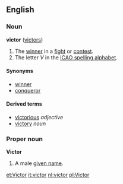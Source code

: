 ==English==
=== Noun ===
'''victor''' ([[victors]])

# The [[winner]] in a [[fight]] or [[contest]].
#The letter ''V'' in the [[ICAO spelling alphabet]].

====Synonyms====
*[[winner]]
*[[conqueror]]

====Derived terms====
*[[victorious]] ''adjective''
*[[victory]] ''noun''

===Proper noun===
'''Victor'''

# A male [[given name]].

[[et:Victor]]
[[it:victor]]
[[nl:victor]]
[[pl:Victor]]